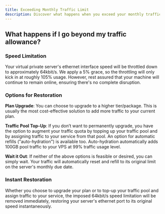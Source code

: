 ```yaml
---
title: Exceeding Monthly Traffic Limit
description: Discover what happens when you exceed your monthly traffic limit on EDIS Global and the steps you can take to restore full ethernet speed.
---
```



## What happens if I go beyond my traffic allowance?

### **Speed Limitation**

Your virtual private server's ethernet interface speed will be throttled down to approximately 64kbit/s. We apply a 5% grace, so the throttling will only kick in at roughly 105% usage. However, rest assured that your machine will continue to remain online, ensuring there's no complete disruption.

### **Options for Restoration**

**Plan Upgrade**: You can choose to upgrade to a higher tier/package. This is usually the most cost-effective solution to add more traffic to your current plan.

<CtaButton
  label='Upgrade a VPS'
  link='../upgrades-downgrades/upgrading-a-vps-to-a-higher-tier'
/>

**Traffic Pool Top-Up**: If you don’t want to permanently upgrade, you have the option to augment your traffic quota by topping up your traffic pool and by assigning traffic to your service from that pool. An option for automatic refills ("auto-hydration") is available too. Auto-hydration automatically adds 100GB pool traffic to your VPS at 99% traffic usage level.

<CtaButton
  label='Traffic Pool'
  link='./traffic-pool-global-and-premium-traffic-zone'
/>

**Wait it Out**: If neither of the above options is feasible or desired, you can simply wait. Your traffic will automatically reset and refill to its original limit on the server's monthly due date.

<CtaButton label='Traffic explained' link='./traffic-stats-refill-explained' />

### **Instant Restoration**

Whether you choose to upgrade your plan or to top-up your traffic pool and assign traffic to your service, the imposed 64kbit/s speed limitation will be removed immediately, restoring your server's ethernet port to its original speed instantaneously.&#x20;
